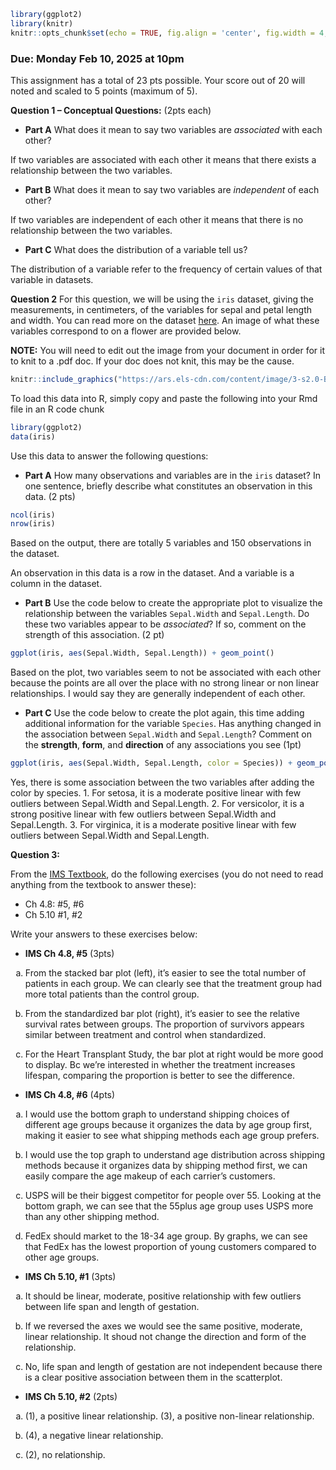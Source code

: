 ```{r setup, include=FALSE}
library(ggplot2)
library(knitr)
knitr::opts_chunk$set(echo = TRUE, fig.align = 'center', fig.width = 4, fig.height = 4)
```

### Due: Monday Feb 10, 2025 at 10pm

This assignment has a total of 23 pts possible. Your score out of 20 will noted and scaled to 5 points (maximum of 5).

**Question 1 -- Conceptual Questions:** (2pts each)

  - **Part A** What does it mean to say two variables are *associated* with each other?

If two variables are associated with each other it means that there exists a relationship between the two variables. 

  - **Part B** What does it mean to say two variables are *independent* of each other?

If two variables are independent of each other it means that there is no relationship between the two variables. 

  - **Part C** What does the distribution of a variable tell us?

The distribution of a variable refer to the frequency of certain values of that variable in datasets. 

**Question 2** For this question, we will be using the `iris` dataset, giving the measurements, in centimeters, of the variables for sepal and petal length and width. You can read more on the dataset [here](https://en.wikipedia.org/wiki/Iris_flower_data_set). An image of what these variables correspond to on a flower are provided below.


**NOTE:** You will need to edit out the image from your document in order for it to knit to a .pdf doc. If your doc does not knit, this may be the cause.

```{r, out.width = "400px", fig.align='center', echo = FALSE}
knitr::include_graphics("https://ars.els-cdn.com/content/image/3-s2.0-B9780128147610000034-f03-01-9780128147610.jpg")
```

To load this data into R, simply copy and paste the following into your Rmd file in an R code chunk

```{r}
library(ggplot2)
data(iris)
```

Use this data to answer the following questions:

  - **Part A** How many observations and variables are in the `iris` dataset? In one sentence, briefly describe what constitutes an observation in this data. (2 pts)
```{r}
ncol(iris)
nrow(iris)
```
Based on the output, there are totally 5 variables and 150 observations in the dataset.

An observation in this data is a row in the dataset. And a variable is a column in the dataset. 

  - **Part B** Use the code below to create the appropriate plot to visualize the relationship between the variables `Sepal.Width` and `Sepal.Length`. Do these two variables appear to be *associated*? If so, comment on the strength of this association. (2 pt)
  

```{r}
ggplot(iris, aes(Sepal.Width, Sepal.Length)) + geom_point()
```

Based on the plot, two variables seem to not be associated with each other because the points are all over the place with no strong linear or non linear relationships. I would say they are generally independent of each other. 
  
  - **Part C** Use the code below to create the plot again, this time adding additional information for the variable `Species`. Has anything changed in the association between `Sepal.Width` and `Sepal.Length`? Comment on the **strength**, **form**, and **direction** of any associations you see (1pt)

```{r}
ggplot(iris, aes(Sepal.Width, Sepal.Length, color = Species)) + geom_point()
```
Yes, there is some association between the two variables after adding the color by species.
1. For setosa, it is a moderate positive linear with few outliers between Sepal.Width and Sepal.Length.
2. For versicolor, it is a strong positive linear with few outliers between Sepal.Width and Sepal.Length.
3. For virginica, it is a moderate positive linear with few outliers between Sepal.Width and Sepal.Length.


**Question 3:**

From the [IMS Textbook](https://openintro-ims.netlify.app/), do the following exercises (you do not need to read anything from the textbook to answer these): 

- Ch 4.8: #5, #6
- Ch 5.10 #1, #2

Write your answers to these exercises below:

  - **IMS Ch 4.8, #5** (3pts)

a. From the stacked bar plot (left), it's easier to see the total number of patients in each group. We can clearly see that the treatment group had more total patients than the control group.

b. From the standardized bar plot (right), it's easier to see the relative survival rates between groups. The proportion of survivors appears similar between treatment and control when standardized.

c. For the Heart Transplant Study, the bar plot at right would be more good to display. Bc we're interested in whether the treatment increases lifespan, comparing the proportion is better to see the difference.

  - **IMS Ch 4.8, #6** (4pts)

  a. I would use the bottom graph to understand shipping choices of different age groups because it organizes the data by age group first, making it easier to see what shipping methods each age group prefers.

  b. I would use the top graph to understand age distribution across shipping methods because it organizes data by shipping method first, we can easily compare the age makeup of each carrier's customers. 

  c. USPS will be their biggest competitor for people over 55. Looking at the bottom graph, we can see that the 55plus age group uses USPS more than any other shipping method.

  d. FedEx should market to the 18-34 age group. By graphs, we can see that FedEx has the lowest proportion of young customers compared to other age groups.

  
  - **IMS Ch 5.10, #1** (3pts)

  a. It should be linear, moderate, positive relationship with few outliers between life span and length of gestation.

  b. If we reversed the axes we would see the same positive, moderate, linear relationship. It shoud not change the direction and form of the relationship.

  c. No, life span and length of gestation are not independent because there is a clear positive association between them in the scatterplot. 

  - **IMS Ch 5.10, #2** (2pts)

  a. (1), a positive linear relationship. (3), a positive non-linear relationship.

  b. (4), a negative linear relationship.

  c. (2), no relationship.